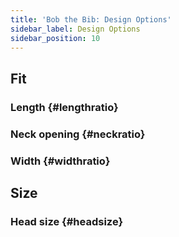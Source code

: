 ```yaml
---
title: 'Bob the Bib: Design Options'
sidebar_label: Design Options
sidebar_position: 10
---
```



## Fit

### Length {#lengthratio}

<Lengthratio />

### Neck opening {#neckratio}

<Neckratio />

### Width {#widthratio}

<Widthratio />

## Size

### Head size {#headsize}

<Headsize />
